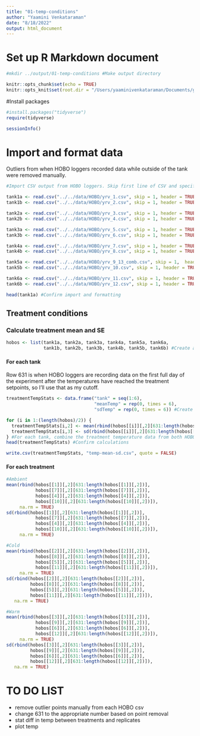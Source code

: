 ```yaml
---
title: "01-temp-conditions"
author: "Yaamini Venkataraman"
date: "8/18/2022"
output: html_document
---
```


# Set up R Markdown document

```bash
#mkdir ../output/01-temp-conditions #Make output directory
```

```r
knitr::opts_chunk$set(echo = TRUE)
knitr::opts_knit$set(root.dir = "/Users/yaaminivenkataraman/Documents/green-crab-metabolomics/output/01-temp-conditions") #Set root directory
```

#Install packages

```r
#install.packages("tidyverse")
require(tidyverse)
```

```r
sessionInfo()
```

# Import and format data

Outliers from when HOBO loggers recorded data while outside of the tank were removed manually.

```r
#Import CSV output from HOBO loggers. Skip first line of CSV and specify header. Retain second and third columns, rename columns, and format dateTime column correctly

tank1a <- read.csv("../../data/HOBO/yrv_1.csv", skip = 1, header = TRUE) %>% select(., 2:3) %>% rename(dateTime = Date.Time..GMT.04.00, temp = Temp...C..LGR.S.N..21435404..SEN.S.N..21435404.) %>% mutate(dateTime = as.POSIXct(dateTime, format = "%m/%d/%y%t%r"))
tank1b <- read.csv("../../data/HOBO/yrv_2.csv", skip = 1, header = TRUE) %>% select(., 2:3) %>% rename(dateTime = Date.Time..GMT.04.00, temp = Temp...C..LGR.S.N..21435401..SEN.S.N..21435401.) %>% mutate(dateTime = as.POSIXct(dateTime, format = "%m/%d/%y%t%r"))

tank2a <- read.csv("../../data/HOBO/yrv_3.csv", skip = 1, header = TRUE) %>% select(., 2:3) %>% rename(dateTime = Date.Time..GMT.04.00, temp = Temp...C..LGR.S.N..21435198..SEN.S.N..21435198.) %>% mutate(dateTime = as.POSIXct(dateTime, format = "%m/%d/%y%t%r"))
tank2b <- read.csv("../../data/HOBO/yrv_4.csv", skip = 1, header = TRUE) %>% select(., 2:3) %>% rename(dateTime = Date.Time..GMT.04.00, temp = Temp...C..LGR.S.N..21435200..SEN.S.N..21435200.) %>% mutate(dateTime = as.POSIXct(dateTime, format = "%m/%d/%y%t%r"))

tank3a <- read.csv("../../data/HOBO/yrv_5.csv", skip = 1, header = TRUE) %>% select(., 2:3) %>% rename(dateTime = Date.Time..GMT.04.00, temp = Temp...C..LGR.S.N..21435403..SEN.S.N..21435403.) %>% mutate(dateTime = as.POSIXct(dateTime, format = "%m/%d/%y%t%r"))
tank3b <- read.csv("../../data/HOBO/yrv_6.csv", skip = 1, header = TRUE) %>% select(., 2:3) %>% rename(dateTime = Date.Time..GMT.04.00, temp = Temp...C..LGR.S.N..21435199..SEN.S.N..21435199.) %>% mutate(dateTime = as.POSIXct(dateTime, format = "%m/%d/%y%t%r"))

tank4a <- read.csv("../../data/HOBO/yrv_7.csv", skip = 1, header = TRUE) %>% select(., 2:3) %>% rename(dateTime = Date.Time..GMT.04.00, temp = Temp...C..LGR.S.N..21435407..SEN.S.N..21435407.) %>% mutate(dateTime = as.POSIXct(dateTime, format = "%m/%d/%y%t%r"))
tank4b <- read.csv("../../data/HOBO/yrv_8.csv", skip = 1, header = TRUE) %>% select(., 2:3) %>% rename(dateTime = Date.Time..GMT.04.00, temp = Temp...C..LGR.S.N..21435413..SEN.S.N..21435413.) %>% mutate(dateTime = as.POSIXct(dateTime, format = "%m/%d/%y%t%r"))

tank5a <- read.csv("../../data/HOBO/yrv_9_13_comb.csv", skip = 1,  header = TRUE) %>% select(., 2:3) %>% rename(dateTime = Date.Time..GMT.04.00, temp = Temp...C..LGR.S.N..21435414..SEN.S.N..21435414.) %>% mutate(dateTime = as.POSIXct(dateTime, format = "%m/%d/%y%t%r"))
tank5b <- read.csv("../../data/HOBO/yrv_10.csv", skip = 1, header = TRUE) %>% select(., 2:3) %>% rename(dateTime = Date.Time..GMT.04.00, temp = Temp...C..LGR.S.N..21435411..SEN.S.N..21435411.) %>% mutate(dateTime = as.POSIXct(dateTime, format = "%m/%d/%y%t%r"))

tank6a <- read.csv("../../data/HOBO/yrv_11.csv", skip = 1, header = TRUE) %>% select(., 2:3) %>% rename(dateTime = Date.Time..GMT.04.00, temp = Temp...C..LGR.S.N..21435402..SEN.S.N..21435402.) %>% mutate(dateTime = as.POSIXct(dateTime, format = "%m/%d/%y%t%r"))
tank6b <- read.csv("../../data/HOBO/yrv_12.csv", skip = 1, header = TRUE) %>% select(., 2:3) %>% rename(dateTime = Date.Time..GMT.04.00, temp = Temp...C..LGR.S.N..21435410..SEN.S.N..21435410.) %>% mutate(dateTime = as.POSIXct(dateTime, format = "%m/%d/%y%t%r"))
```

```r
head(tank1a) #Confirm import and formatting
```

## Treatment conditions

### Calculate treatment mean and SE

```r
hobos <- list(tank1a, tank2a, tank3a, tank4a, tank5a, tank6a,
              tank1b, tank2b, tank3b, tank4b, tank5b, tank6b) #Create a list of filenames to cycle through
```

#### For each tank

Row 631 is when HOBO loggers are recording data on the first full day of the experiment after the temperatures have reached the treatment setpoints, so I'll use that as my cutoff.

```r
treatmentTempStats <- data.frame("tank" = seq(1:6),
                                 "meanTemp" = rep(0, times = 6),
                                 "sdTemp" = rep(0, times = 6)) #Create an empty dataframe
```

```r
for (i in 1:(length(hobos)/2)) {
  treatmentTempStats[i,2] <- mean(rbind(hobos[[i]][,2][631:length(hobos[[i]][,2])], hobos[[i+6]][,2][631:length(hobos[[i+6]][,2])]), na.rm = TRUE)
  treatmentTempStats[i,3] <- sd(rbind(hobos[[i]][,2][631:length(hobos[[i]][,2])], hobos[[i+6]][,2][631:length(hobos[[i+6]][,2])]), na.rm = TRUE)
} #For each tank, combine the treatment temperature data from both HOBO loggers,  either find the average or SD, and save in treatmentTempStats
head(treatmentTempStats) #Confirm calculations
```

```r
write.csv(treatmentTempStats, "temp-mean-sd.csv", quote = FALSE)
```

#### For each treatment

```r
#Ambient
mean(rbind(hobos[[1]][,2][631:length(hobos[[1]][,2])],
           hobos[[7]][,2][631:length(hobos[[7]][,2])],
           hobos[[4]][,2][631:length(hobos[[4]][,2])],
           hobos[[10]][,2][631:length(hobos[[10]][,2])]),
     na.rm = TRUE)
sd(rbind(hobos[[1]][,2][631:length(hobos[[1]][,2])],
           hobos[[7]][,2][631:length(hobos[[7]][,2])],
           hobos[[4]][,2][631:length(hobos[[4]][,2])],
           hobos[[10]][,2][631:length(hobos[[10]][,2])]),
     na.rm = TRUE)
```

```r
#Cold
mean(rbind(hobos[[2]][,2][631:length(hobos[[2]][,2])],
           hobos[[8]][,2][631:length(hobos[[8]][,2])],
           hobos[[5]][,2][631:length(hobos[[5]][,2])],
           hobos[[11]][,2][631:length(hobos[[11]][,2])]),
     na.rm = TRUE)
sd(rbind(hobos[[2]][,2][631:length(hobos[[2]][,2])],
         hobos[[8]][,2][631:length(hobos[[8]][,2])],
         hobos[[5]][,2][631:length(hobos[[5]][,2])],
         hobos[[11]][,2][631:length(hobos[[11]][,2])]),
   na.rm = TRUE)
```

```r
#Warm
mean(rbind(hobos[[3]][,2][631:length(hobos[[3]][,2])],
           hobos[[9]][,2][631:length(hobos[[9]][,2])],
           hobos[[6]][,2][631:length(hobos[[6]][,2])],
           hobos[[12]][,2][631:length(hobos[[12]][,2])]),
     na.rm = TRUE)
sd(rbind(hobos[[3]][,2][631:length(hobos[[3]][,2])],
         hobos[[9]][,2][631:length(hobos[[9]][,2])],
         hobos[[6]][,2][631:length(hobos[[6]][,2])],
         hobos[[12]][,2][631:length(hobos[[12]][,2])]),
   na.rm = TRUE)
```

# TO DO LIST

- remove outlier points manually from each HOBO csv
- change 631 to the appropriate number based on point removal
- stat diff in temp between treatments and replicates
- plot temp
